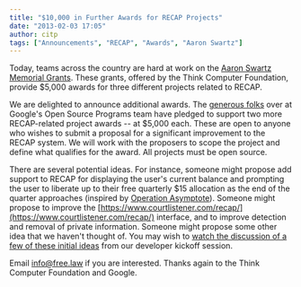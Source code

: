 ```yaml
---
title: "$10,000 in Further Awards for RECAP Projects"
date: "2013-02-03 17:05"
author: citp
tags: ["Announcements", "RECAP", "Awards", "Aaron Swartz"]
---
```


Today, teams across the country are hard at work on the [Aaron Swartz
Memorial
Grants](https://freedom-to-tinker.com/blog/sjs/announcing-the-aaron-swartz-memorial-grants/).
These grants, offered by the Think Computer Foundation, provide $5,000
awards for three different projects related to RECAP.

We are delighted to announce additional awards. The [generous
folks](http://en.wikipedia.org/wiki/Chris_DiBona) over at Google's Open
Source Programs team have pledged to support two more RECAP-related
project awards -- at $5,000 each. These are open to anyone who wishes
to submit a proposal for a significant improvement to the RECAP system.
We will work with the proposers to scope the project and define what
qualifies for the award. All projects must be open source.

There are several potential ideas. For instance, someone might propose
add support to RECAP for displaying the user's current balance and
prompting the user to liberate up to their free quarterly $15
allocation as the end of the quarter approaches (inspired by [Operation
Asymptote](http://www.plainsite.org/asymptote/index.html)). Someone
might propose to improve the
[https://www.courtlistener.com/recap/](https://www.courtlistener.com/recap/) interface, and
to improve detection and removal of private information. Someone might
propose some other idea that we haven't thought of. You may wish to
[watch the discussion of a few of these initial
ideas](http://www.youtube.com/watch?v=3EetPNWtzvo&feature=youtu.be&t=1h10m10s)
from our developer kickoff session.

Email info@free.law if you are interested. Thanks again to the
Think Computer Foundation and Google.
